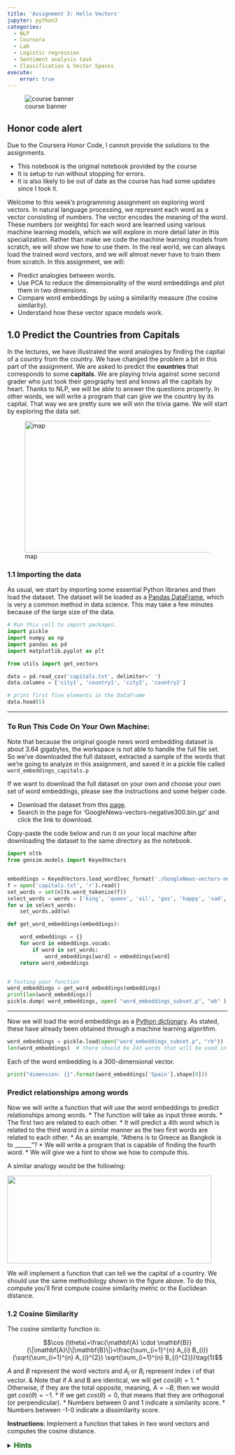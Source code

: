 ```yaml
---
title: 'Assignment 3: Hello Vectors'
jupyter: python3
categories: 
  - NLP 
  - Coursera 
  - Lab
  - Logistic regression
  - Sentiment analysis task
  - Classification & Vector Spaces
execute: 
    error: true
---
```


![course banner](/images/Course-Logo-1-3.webp){#fig-00 .column-margin .nolightbox}

::: {.callout-warning}
## Honor code alert

Due to the Coursera Honor Code, I cannot provide the solutions to the assignments. 

- This notebook is the original notebook provided by the course
- It is setup to run without stopping for errors. 
- It is also likely to be out of date as the course has had some updates since I took it.
:::


Welcome to this week's programming assignment on exploring word vectors.
In natural language processing, we represent each word as a vector consisting of numbers.
The vector encodes the meaning of the word. These numbers (or weights) for each word are learned using various machine
learning models, which we will explore in more detail later in this specialization. Rather than make we code the
machine learning models from scratch, we will show we how to use them. In the real world, we can always load the
trained word vectors, and we will almost never have to train them from scratch. In this assignment, we will:

- Predict analogies between words.
- Use PCA to reduce the dimensionality of the word embeddings and plot them in two dimensions.
- Compare word embeddings by using a similarity measure (the cosine similarity).
- Understand how these vector space models work.



## 1.0 Predict the Countries from Capitals

In the lectures, we have illustrated the word analogies
by finding the capital of a country from the country. 
We have changed the problem a bit in this part of the assignment. We are asked to predict the **countries** 
that corresponds to some **capitals**.
We are playing trivia against some second grader who just took their geography test and knows all the capitals by heart.
Thanks to NLP, we will be able to answer the questions properly. In other words, we will write a program that can give
we the country by its capital. That way we are pretty sure we will win the trivia game. We will start by exploring the data set.

![map](img/map.jpg){style="width:467px;height:300px;" group="slides"}

###  1.1 Importing the data

As usual, we start by importing some essential Python libraries and then load the dataset.
The dataset will be loaded as a [Pandas DataFrame](https://pandas.pydata.org/pandas-docs/stable/getting_started/dsintro.html),
which is very a common method in data science.
This may take a few minutes because of the large size of the data.


```python
# Run this cell to import packages.
import pickle
import numpy as np
import pandas as pd
import matplotlib.pyplot as plt

from utils import get_vectors
```

```python
data = pd.read_csv('capitals.txt', delimiter=' ')
data.columns = ['city1', 'country1', 'city2', 'country2']

# print first five elements in the DataFrame
data.head(5)
```

***

### To Run This Code On Your Own Machine:
Note that because the original google news word embedding dataset is about 3.64 gigabytes,
the workspace is not able to handle the full file set.  So we've downloaded the full dataset,
extracted a sample of the words that we're going to analyze in this assignment, and saved
it in a pickle file called `word_embeddings_capitals.p`

If we want to download the full dataset on your own and choose your own set of word embeddings,
please see the instructions and some helper code.

- Download the dataset from this [page](https://code.google.com/archive/p/word2vec/).
- Search in the page for 'GoogleNews-vectors-negative300.bin.gz' and click the link to download.

Copy-paste the code below and run it on your local machine after downloading
the dataset to the same directory as the notebook.

```python
import nltk
from gensim.models import KeyedVectors


embeddings = KeyedVectors.load_word2vec_format('./GoogleNews-vectors-negative300.bin', binary = True)
f = open('capitals.txt', 'r').read()
set_words = set(nltk.word_tokenize(f))
select_words = words = ['king', 'queen', 'oil', 'gas', 'happy', 'sad', 'city', 'town', 'village', 'country', 'continent', 'petroleum', 'joyful']
for w in select_words:
    set_words.add(w)

def get_word_embeddings(embeddings):

    word_embeddings = {}
    for word in embeddings.vocab:
        if word in set_words:
            word_embeddings[word] = embeddings[word]
    return word_embeddings


# Testing your function
word_embeddings = get_word_embeddings(embeddings)
print(len(word_embeddings))
pickle.dump( word_embeddings, open( "word_embeddings_subset.p", "wb" ) )
```

***

Now we will load the word embeddings as a [Python dictionary](https://docs.python.org/3/tutorial/datastructures.html#dictionaries).
As stated, these have already been obtained through a machine learning algorithm. 

```python
word_embeddings = pickle.load(open("word_embeddings_subset.p", "rb"))
len(word_embeddings)  # there should be 243 words that will be used in this assignment
```

Each of the word embedding is a 300-dimensional vector.

```python
print("dimension: {}".format(word_embeddings['Spain'].shape[0]))
```

### Predict relationships among words

Now we will write a function that will use the word embeddings to predict relationships among words.
* The function will take as input three words.
* The first two are related to each other.
* It will predict a 4th word which is related to the third word in a similar manner as the two first words are related to each other.
* As an example, "Athens is to Greece as Bangkok is to ______"?
* We will write a program that is capable of finding the fourth word.
* We will give we a hint to show we how to compute this.

A similar analogy would be the following:

![](img/vectorsf.jpg){style="width:467px;height:200px;" group="slides"}

We will implement a function that can tell we the capital of a country.
We should use the same methodology shown in the figure above. To do this,
compute you'll first compute cosine similarity metric or the Euclidean distance.

### 1.2 Cosine Similarity

The cosine similarity function is:

$$\cos (\theta)=\frac{\mathbf{A} \cdot \mathbf{B}}{\|\mathbf{A}\|\|\mathbf{B}\|}=\frac{\sum_{i=1}^{n} A_{i} B_{i}}{\sqrt{\sum_{i=1}^{n} A_{i}^{2}} \sqrt{\sum_{i=1}^{n} B_{i}^{2}}}\tag{1}$$

$A$ and $B$ represent the word vectors and $A_i$ or $B_i$ represent index i of that vector.
& Note that if A and B are identical, we will get $cos(\theta) = 1$.
* Otherwise, if they are the total opposite, meaning, $A= -B$, then we would get $cos(\theta) = -1$.
* If we get $cos(\theta) =0$, that means that they are orthogonal (or perpendicular).
* Numbers between 0 and 1 indicate a similarity score.
* Numbers between -1-0 indicate a dissimilarity score.

**Instructions**: Implement a function that takes in two word vectors and computes the cosine distance.

<details>
<summary>
    <font size="3" color="darkgreen"><b>Hints</b></font>
</summary>
<p>
<ul>
    <li> Python's<a href="https://docs.scipy.org/doc/numpy/reference/" > NumPy library </a> adds support for linear algebra operations (e.g., dot product, vector norm ...).</li>
    <li>Use <a href="https://docs.scipy.org/doc/numpy/reference/generated/numpy.dot.html" > numpy.dot </a>.</li>
    <li>Use <a href="https://docs.scipy.org/doc/numpy/reference/generated/numpy.linalg.norm.html">numpy.linalg.norm </a>.</li>
</ul>
</p>

```python
# UNQ_C1 (UNIQUE CELL IDENTIFIER, DO NOT EDIT)
def cosine_similarity(A, B):
    '''
    Input:
        A: a numpy array which corresponds to a word vector
        B: A numpy array which corresponds to a word vector
    Output:
        cos: numerical number representing the cosine similarity between A and B.
    '''

    ### START CODE HERE (REPLACE INSTANCES OF 'None' with your code) ###
    
    dot = None
    norma = None
    normb = None 
    cos = None

    ### END CODE HERE ###
    return cos
```

```python
# feel free to try different words
king = word_embeddings['king']
queen = word_embeddings['queen']

cosine_similarity(king, queen)
```

**Expected Output**:

$\approx$ 0.6510956

### 1.3 Euclidean distance

We will now implement a function that computes the similarity between two vectors using the Euclidean distance.
Euclidean distance is defined as:

$$ \begin{aligned} d(\mathbf{A}, \mathbf{B})=d(\mathbf{B}, \mathbf{A}) &=\sqrt{\left(A_{1}-B_{1}\right)^{2}+\left(A_{2}-B_{2}\right)^{2}+\cdots+\left(A_{n}-B_{n}\right)^{2}} \\ &=\sqrt{\sum_{i=1}^{n}\left(A_{i}-B_{i}\right)^{2}} \end{aligned}$$

* $n$ is the number of elements in the vector
* $A$ and $B$ are the corresponding word vectors. 
* The more similar the words, the more likely the Euclidean distance will be close to 0. 

**Instructions**: Write a function that computes the Euclidean distance between two vectors.

<details>    
<summary>
    <font size="3" color="darkgreen"><b>Hints</b></font>
</summary>
<p>
<ul>
    <li>Use <a href="https://docs.scipy.org/doc/numpy/reference/generated/numpy.linalg.norm.html" > numpy.linalg.norm </a>.</li>
</ul>
</p>

```python
# UNQ_C2 (UNIQUE CELL IDENTIFIER, DO NOT EDIT)
def euclidean(A, B):
    """
    Input:
        A: a numpy array which corresponds to a word vector
        B: A numpy array which corresponds to a word vector
    Output:
        d: numerical number representing the Euclidean distance between A and B.
    """

    ### START CODE HERE (REPLACE INSTANCES OF 'None' with your code) ###

    # euclidean distance

    d = None

    ### END CODE HERE ###

    return d
```

```python
# Test your function
euclidean(king, queen)
```

**Expected Output:**

2.4796925

### 1.4 Finding the country of each capital

Now, we  will use the previous functions to compute similarities between vectors,
and use these to find the capital cities of countries. We will write a function that
takes in three words, and the embeddings dictionary. Your task is to find the
capital cities. For example, given the following words: 

- 1: Athens 2: Greece 3: Baghdad,

your task is to predict the country 4: Iraq.

**Instructions**: 

1. To predict the capital we might want to look at the *King - Man + Woman = Queen* example above, and implement that scheme into a mathematical function, using the word embeddings and a similarity function.

2. Iterate over the embeddings dictionary and compute the cosine similarity score between your vector and the current word embedding.

3. We should add a check to make sure that the word we return is not any of the words that we fed into your function. Return the one with the highest score.

```python
# UNQ_C3 (UNIQUE CELL IDENTIFIER, DO NOT EDIT)
def get_country(city1, country1, city2, embeddings):
    """
    Input:
        city1: a string (the capital city of country1)
        country1: a string (the country of capital1)
        city2: a string (the capital city of country2)
        embeddings: a dictionary where the keys are words and values are their embeddings
    Output:
        countries: a dictionary with the most likely country and its similarity score
    """
    ### START CODE HERE (REPLACE INSTANCES OF 'None' with your code) ###

    # store the city1, country 1, and city 2 in a set called group
    group = set((None, None, None))

    # get embeddings of city 1
    city1_emb = None

    # get embedding of country 1
    country1_emb = None

    # get embedding of city 2
    city2_emb = None

    # get embedding of country 2 (it's a combination of the embeddings of country 1, city 1 and city 2)
    # Remember: King - Man + Woman = Queen
    vec = None

    # Initialize the similarity to -1 (it will be replaced by a similarities that are closer to +1)
    similarity = -1

    # initialize country to an empty string
    country = ''

    # loop through all words in the embeddings dictionary
    for word in embeddings.keys():

        # first check that the word is not already in the 'group'
        if word not in group:

            # get the word embedding
            word_emb = None

            # calculate cosine similarity between embedding of country 2 and the word in the embeddings dictionary
            cur_similarity = None

            # if the cosine similarity is more similar than the previously best similarity...
            if cur_similarity > similarity:

                # update the similarity to the new, better similarity
                similarity = None

                # store the country as a tuple, which contains the word and the similarity
                country = (None, None)

    ### END CODE HERE ###

    return country
```

```python
# Testing your function, note to make it more robust we can return the 5 most similar words.
get_country('Athens', 'Greece', 'Cairo', word_embeddings)
```

**Expected Output:**

('Egypt', 0.7626821)

### 1.5 Model Accuracy

Now we will test your new function on the dataset and check the accuracy of the model:

$$\text{Accuracy}=\frac{\text{Correct \# of predictions}}{\text{Total \# of predictions}}$$

**Instructions**: Write a program that can compute the accuracy on the dataset provided for you. We have to iterate over every row to get the corresponding words and feed them into we `get_country` function above. 

<details>
<summary>
    <font size="3" color="darkgreen"><b>Hints</b></font>
</summary>
<p>
<ul>
    <li>Use <a href="https://pandas.pydata.org/pandas-docs/stable/reference/api/pandas.DataFrame.iterrows.html" > pandas.DataFrame.iterrows </a>.</li>
</ul>
</p>

```python
# UNQ_C4 (UNIQUE CELL IDENTIFIER, DO NOT EDIT)
def get_accuracy(word_embeddings, data):
    '''
    Input:
        word_embeddings: a dictionary where the key is a word and the value is its embedding
        data: a pandas dataframe containing all the country and capital city pairs
    
    Output:
        accuracy: the accuracy of the model
    '''

    ### START CODE HERE (REPLACE INSTANCES OF 'None' with your code) ###
    # initialize num correct to zero
    num_correct = 0

    # loop through the rows of the dataframe
    for i, row in data.iterrows():

        # get city1
        city1 = None

        # get country1
        country1 = None

        # get city2
        city2 =  None

        # get country2
        country2 = None

        # use get_country to find the predicted country2
        predicted_country2, _ = None

        # if the predicted country2 is the same as the actual country2...
        if predicted_country2 == country2:
            # increment the number of correct by 1
            num_correct += None

    # get the number of rows in the data dataframe (length of dataframe)
    m = len(data)

    # calculate the accuracy by dividing the number correct by m
    accuracy = None

    ### END CODE HERE ###
    return accuracy
```

**NOTE: The cell below takes about 30 SECONDS to run.**

```python
accuracy = get_accuracy(word_embeddings, data)
print(f"Accuracy is {accuracy:.2f}")
```

**Expected Output:**

$\approx$ 0.92

# 3.0 Plotting the vectors using PCA

Now we will explore the distance between word vectors after reducing their dimension.
The technique we will employ is known as
[*principal component analysis* (PCA)](https://en.wikipedia.org/wiki/Principal_component_analysis).
As we saw, we are working in a 300-dimensional space in this case.
Although from a computational perspective we were able to perform a good job,
it is impossible to visualize results in such high dimensional spaces.

We can think of PCA as a method that projects our vectors in a space of reduced
dimension, while keeping the maximum information about the original vectors in
their reduced counterparts. In this case, by *maximum infomation* we mean that the
Euclidean distance between the original vectors and their projected siblings is
minimal. Hence vectors that were originally close in the embeddings dictionary,
will produce lower dimensional vectors that are still close to each other.

We will see that when we map out the words, similar words will be clustered
next to each other. For example, the words 'sad', 'happy', 'joyful' all describe
emotion and are supposed to be near each other when plotted.
The words: 'oil', 'gas', and 'petroleum' all describe natural resources.
Words like 'city', 'village', 'town' could be seen as synonyms and describe a
similar thing.

Before plotting the words, we need to first be able to reduce each word vector
with PCA into 2 dimensions and then plot it. The steps to compute PCA are as follows:

1. Mean normalize the data
2. Compute the covariance matrix of your data ($\Sigma$). 
3. Compute the eigenvectors and the eigenvalues of your covariance matrix
4. Multiply the first K eigenvectors by your normalized data. The transformation should look something as follows:

![](img/word_embf.jpg){style="width:800px;height:200px;" group="slides"}

**Instructions**: 

We will write a program that takes in a data set where each row corresponds to a word vector. 
* The word vectors are of dimension 300. 
* Use PCA to change the 300 dimensions to `n_components` dimensions. 
* The new matrix should be of dimension `m, n_componentns`. 

* First de-mean the data
* Get the eigenvalues using `linalg.eigh`.  Use `eigh` rather than `eig` since R is symmetric.  The performance gain when using `eigh` instead of `eig` is substantial.
* Sort the eigenvectors and eigenvalues by decreasing order of the eigenvalues.
* Get a subset of the eigenvectors (choose how many principle components we want to use using `n_components`).
* Return the new transformation of the data by multiplying the eigenvectors with the original data.

<details>
<summary>
    <font size="3" color="darkgreen"><b>Hints</b></font>
</summary>
<p>
<ul>
    <li>Use <a href="https://docs.scipy.org/doc/numpy/reference/generated/numpy.mean.html" > numpy.mean(a,axis=None) </a> : If we set <code>axis = 0</code>, we take the mean for each column.  If we set <code>axis = 1</code>, we take the mean for each row.  Remember that each row is a word vector, and the number of columns are the number of dimensions in a word vector. </li>
    <li>Use <a href="https://docs.scipy.org/doc/numpy/reference/generated/numpy.cov.html" > numpy.cov(m, rowvar=True) </a>. This calculates the covariance matrix.  By default <code>rowvar</code> is <code>True</code>.  From the documentation: "If rowvar is True (default), then each row represents a variable, with observations in the columns."  In our case, each row is a word vector observation, and each column is a feature (variable). </li>
    <li>Use <a href="https://docs.scipy.org/doc/numpy/reference/generated/numpy.linalg.eigh.html" > numpy.linalg.eigh(a, UPLO='L') </a> </li>
    <li>Use <a href="https://docs.scipy.org/doc/numpy/reference/generated/numpy.argsort.html" > numpy.argsort </a> sorts the values in an array from smallest to largest, then returns the indices from this sort. </li>
    <li>In order to reverse the order of a list, we can use: <code>x[::-1]</code>.</li>
    <li>To apply the sorted indices to eigenvalues, we can use this format <code>x[indices_sorted]</code>.</li>
    <li>When applying the sorted indices to eigen vectors, note that each column represents an eigenvector.  In order to preserve the rows but sort on the columns, we can use this format <code>x[:,indices_sorted]</code></li>
    <li>To transform the data using a subset of the most relevant principle components, take the matrix multiplication of the eigenvectors with the original data.  </li>
    <li>The data is of shape <code>(n_observations, n_features)</code>.  </li>
    <li>The subset of eigenvectors are in a matrix of shape <code>(n_features, n_components)</code>.</li>
    <li>To multiply these together, take the transposes of both the eigenvectors <code>(n_components, n_features)</code> and the data (n_features, n_observations).</li>
    <li>The product of these two has dimensions <code>(n_components,n_observations)</code>.  Take its transpose to get the shape <code>(n_observations, n_components)</code>.</li>
</ul>
</p>

```python
# UNQ_C5 (UNIQUE CELL IDENTIFIER, DO NOT EDIT)
def compute_pca(X, n_components=2):
    """
    Input:
        X: of dimension (m,n) where each row corresponds to a word vector
        n_components: Number of components we want to keep.
    Output:
        X_reduced: data transformed in 2 dims/columns + regenerated original data
    """

    ### START CODE HERE (REPLACE INSTANCES OF 'None' with your code) ###
    # mean center the data
    X_demeaned = None

    # calculate the covariance matrix
    covariance_matrix = None

    # calculate eigenvectors & eigenvalues of the covariance matrix
    eigen_vals, eigen_vecs = None

    # sort eigenvalue in increasing order (get the indices from the sort)
    idx_sorted = None
    
    # reverse the order so that it's from highest to lowest.
    idx_sorted_decreasing = None

    # sort the eigen values by idx_sorted_decreasing
    eigen_vals_sorted = None

    # sort eigenvectors using the idx_sorted_decreasing indices
    eigen_vecs_sorted = None

    # select the first n eigenvectors (n is desired dimension
    # of rescaled data array, or dims_rescaled_data)
    eigen_vecs_subset = None

    # transform the data by multiplying the transpose of the eigenvectors 
    # with the transpose of the de-meaned data
    # Then take the transpose of that product.
    X_reduced = None

    ### END CODE HERE ###

    return X_reduced
```

```python
# Testing your function
np.random.seed(1)
X = np.random.rand(3, 10)
X_reduced = compute_pca(X, n_components=2)
print("Your original matrix was " + str(X.shape) + " and it became:")
print(X_reduced)
```

**Expected Output:**

Your original matrix was: (3,10) and it became:

<table>
    <tr>
        <td>
           0.43437323
            </td>
                <td>
            0.49820384
            </td>
    </tr>
    <tr>
        <td>
            0.42077249
            </td>
                <td>
           -0.50351448
            </td>
    </tr>
    <tr>
        <td>
            -0.85514571
            </td>
                <td>
           0.00531064
            </td>
    </tr>
</table>

Now we will use your pca function to plot a few words we have chosen for you.
We will see that similar words tend to be clustered near each other.
Sometimes, even antonyms tend to be clustered near each other. Antonyms
describe the same thing but just tend to be on the other end of the scale
They are usually found in the same location of a sentence,
have the same parts of speech, and thus when
learning the word vectors, we end up getting similar weights. In the next week
we will go over how we learn them, but for now let's just enjoy using them.

**Instructions:** Run the cell below.

```python
words = ['oil', 'gas', 'happy', 'sad', 'city', 'town',
         'village', 'country', 'continent', 'petroleum', 'joyful']

# given a list of words and the embeddings, it returns a matrix with all the embeddings
X = get_vectors(word_embeddings, words)

print('We have 11 words each of 300 dimensions thus X.shape is:', X.shape)
```

```python
# We have done the plotting for you. Just run this cell.
result = compute_pca(X, 2)
plt.scatter(result[:, 0], result[:, 1])
for i, word in enumerate(words):
    plt.annotate(word, xy=(result[i, 0] - 0.05, result[i, 1] + 0.1))

plt.show()
```

**What do we notice?**

The word vectors for 'gas', 'oil' and 'petroleum' appear related to each other,
because their vectors are close to each other.  Similarly, 'sad', 'joyful'
and 'happy' all express emotions, and are also near each other.

